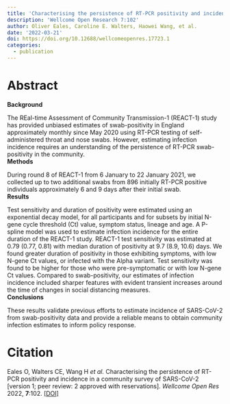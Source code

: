 ```yaml
---
title: 'Characterising the persistence of RT-PCR positivity and incidence in a community survey of SARS-CoV-2'
description: 'Wellcome Open Research 7:102'
author: Oliver Eales, Caroline E. Walters, Haowei Wang, et al.
date: '2022-03-21'
doi: https://doi.org/10.12688/wellcomeopenres.17723.1
categories: 
  - publication
---
```


# Abstract

**Background**

The REal-time Assessment of Community Transmission-1 (REACT-1) study has provided unbiased estimates of swab-positivity in England approximately monthly since May 2020 using RT-PCR testing of self-administered throat and nose swabs. However, estimating infection incidence requires an understanding of the persistence of RT-PCR swab-positivity in the community.\
**Methods**

During round 8 of REACT-1 from 6 January to 22 January 2021, we collected up to two additional swabs from 896 initially RT-PCR positive individuals approximately 6 and 9 days after their initial swab.\
**Results**

Test sensitivity and duration of positivity were estimated using an exponential decay model, for all participants and for subsets by initial N-gene cycle threshold (Ct) value, symptom status, lineage and age. A P-spline model was used to estimate infection incidence for the entire duration of the REACT-1 study. REACT-1 test sensitivity was estimated at 0.79 (0.77, 0.81) with median duration of positivity at 9.7 (8.9, 10.6) days. We found greater duration of positivity in those exhibiting symptoms, with low N-gene Ct values, or infected with the Alpha variant. Test sensitivity was found to be higher for those who were pre-symptomatic or with low N-gene Ct values. Compared to swab-positivity, our estimates of infection incidence included sharper features with evident transient increases around the time of changes in social distancing measures.\
**Conclusions**

These results validate previous efforts to estimate incidence of SARS-CoV-2 from swab-positivity data and provide a reliable means to obtain community infection estimates to inform policy response.

# Citation

Eales O, Walters CE, Wang H *et al.* Characterising the persistence of RT-PCR positivity and incidence in a community survey of SARS-CoV-2 \[version 1; peer review: 2 approved with reservations\]. *Wellcome Open Res* 2022, **7**:102. [\[DOI\]](https://doi.org/10.12688/wellcomeopenres.17723.1)
